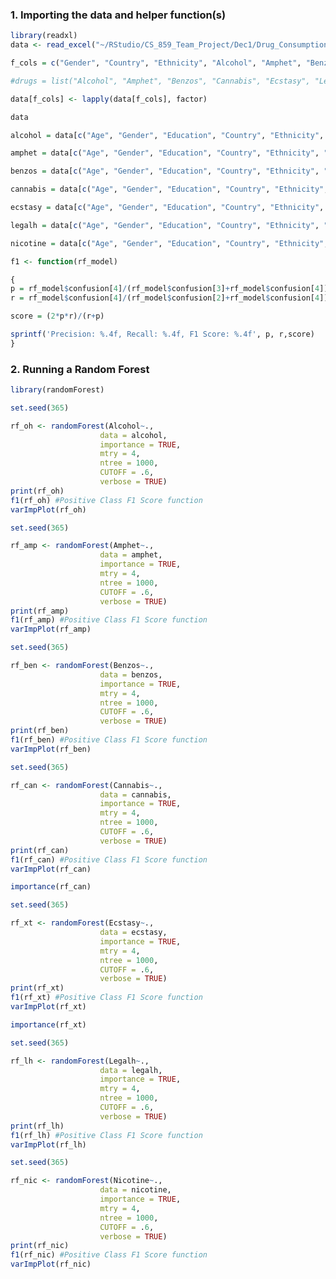 
### 1. Importing the data and helper function(s)

```r
library(readxl)
data <- read_excel("~/RStudio/CS_859_Team_Project/Dec1/Drug_Consumption_data_decade.xlsx")

f_cols = c("Gender", "Country", "Ethnicity", "Alcohol", "Amphet", "Benzos", "Cannabis", "Ecstasy", "Legalh", "Nicotine")

#drugs = list("Alcohol", "Amphet", "Benzos", "Cannabis", "Ecstasy", "Legalh", "Nicotine")

data[f_cols] <- lapply(data[f_cols], factor)

data
```

```r
alcohol = data[c("Age", "Gender", "Education", "Country", "Ethnicity", "Nscore", "Escore", "Oscore", "Ascore", "Cscore", "Impulsiveness", "SS", "Alcohol")]

amphet = data[c("Age", "Gender", "Education", "Country", "Ethnicity", "Nscore", "Escore", "Oscore", "Ascore", "Cscore", "Impulsiveness", "SS", "Amphet")]

benzos = data[c("Age", "Gender", "Education", "Country", "Ethnicity", "Nscore", "Escore", "Oscore", "Ascore", "Cscore", "Impulsiveness", "SS", "Benzos")]

cannabis = data[c("Age", "Gender", "Education", "Country", "Ethnicity", "Nscore", "Escore", "Oscore", "Ascore", "Cscore", "Impulsiveness", "SS", "Cannabis")]

ecstasy = data[c("Age", "Gender", "Education", "Country", "Ethnicity", "Nscore", "Escore", "Oscore", "Ascore", "Cscore", "Impulsiveness", "SS", "Ecstasy")]

legalh = data[c("Age", "Gender", "Education", "Country", "Ethnicity", "Nscore", "Escore", "Oscore", "Ascore", "Cscore", "Impulsiveness", "SS", "Legalh")]

nicotine = data[c("Age", "Gender", "Education", "Country", "Ethnicity", "Nscore", "Escore", "Oscore", "Ascore", "Cscore", "Impulsiveness", "SS", "Nicotine")]
```

```r
f1 <- function(rf_model)

{
p = rf_model$confusion[4]/(rf_model$confusion[3]+rf_model$confusion[4])
r = rf_model$confusion[4]/(rf_model$confusion[2]+rf_model$confusion[4])

score = (2*p*r)/(r+p)

sprintf('Precision: %.4f, Recall: %.4f, F1 Score: %.4f', p, r,score)
}
```

### 2. Running a Random Forest

```r
library(randomForest)

set.seed(365)

rf_oh <- randomForest(Alcohol~.,
                    data = alcohol,
                    importance = TRUE,
                    mtry = 4,
                    ntree = 1000,
                    CUTOFF = .6,
                    verbose = TRUE)
print(rf_oh)
f1(rf_oh) #Positive Class F1 Score function
varImpPlot(rf_oh)
```

```r
set.seed(365)

rf_amp <- randomForest(Amphet~.,
                    data = amphet,
                    importance = TRUE,
                    mtry = 4,
                    ntree = 1000,
                    CUTOFF = .6,
                    verbose = TRUE)
print(rf_amp)
f1(rf_amp) #Positive Class F1 Score function
varImpPlot(rf_amp)
```

```r
set.seed(365)

rf_ben <- randomForest(Benzos~.,
                    data = benzos,
                    importance = TRUE,
                    mtry = 4,
                    ntree = 1000,
                    CUTOFF = .6,
                    verbose = TRUE)
print(rf_ben)
f1(rf_ben) #Positive Class F1 Score function
varImpPlot(rf_ben)
```
```r
set.seed(365)

rf_can <- randomForest(Cannabis~.,
                    data = cannabis,
                    importance = TRUE,
                    mtry = 4,
                    ntree = 1000,
                    CUTOFF = .6,
                    verbose = TRUE)
print(rf_can)
f1(rf_can) #Positive Class F1 Score function
varImpPlot(rf_can)
```
```r
importance(rf_can)
```

```r
set.seed(365)

rf_xt <- randomForest(Ecstasy~.,
                    data = ecstasy,
                    importance = TRUE,
                    mtry = 4,
                    ntree = 1000,
                    CUTOFF = .6,
                    verbose = TRUE)
print(rf_xt)
f1(rf_xt) #Positive Class F1 Score function
varImpPlot(rf_xt)
```
```r
importance(rf_xt)
```

```r
set.seed(365)

rf_lh <- randomForest(Legalh~.,
                    data = legalh,
                    importance = TRUE,
                    mtry = 4,
                    ntree = 1000,
                    CUTOFF = .6,
                    verbose = TRUE)
print(rf_lh)
f1(rf_lh) #Positive Class F1 Score function
varImpPlot(rf_lh)
```

```r
set.seed(365)

rf_nic <- randomForest(Nicotine~.,
                    data = nicotine,
                    importance = TRUE,
                    mtry = 4,
                    ntree = 1000,
                    CUTOFF = .6,
                    verbose = TRUE)
print(rf_nic)
f1(rf_nic) #Positive Class F1 Score function
varImpPlot(rf_nic)
```

